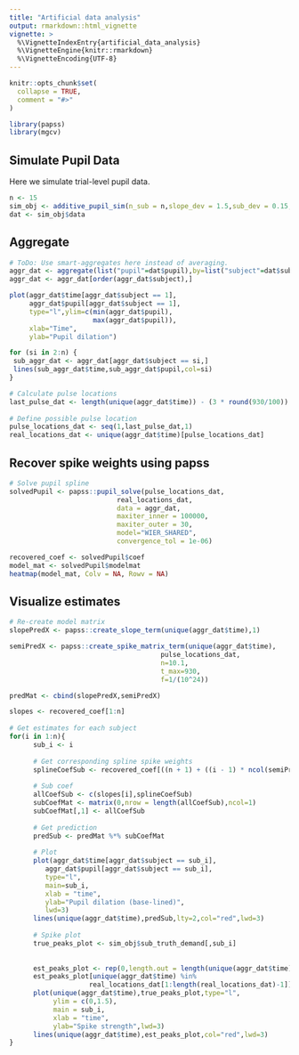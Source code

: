 ```yaml
---
title: "Artificial data analysis"
output: rmarkdown::html_vignette
vignette: >
  %\VignetteIndexEntry{artificial_data_analysis}
  %\VignetteEngine{knitr::rmarkdown}
  %\VignetteEncoding{UTF-8}
---
```


```r
knitr::opts_chunk$set(
  collapse = TRUE,
  comment = "#>"
)
```

```r
library(papss)
library(mgcv)
```

## Simulate Pupil Data
Here we simulate trial-level pupil data.

```r
n <- 15
sim_obj <- additive_pupil_sim(n_sub = n,slope_dev = 1.5,sub_dev = 0.15,trial_dev = 0.25)
dat <- sim_obj$data
```

## Aggregate
```r
# ToDo: Use smart-aggregates here instead of averaging.
aggr_dat <- aggregate(list("pupil"=dat$pupil),by=list("subject"=dat$subject,"time"=dat$time),FUN=mean)
aggr_dat <- aggr_dat[order(aggr_dat$subject),]

plot(aggr_dat$time[aggr_dat$subject == 1],
     aggr_dat$pupil[aggr_dat$subject == 1],
     type="l",ylim=c(min(aggr_dat$pupil),
                     max(aggr_dat$pupil)),
     xlab="Time",
     ylab="Pupil dilation")

for (si in 2:n) {
 sub_aggr_dat <- aggr_dat[aggr_dat$subject == si,]
 lines(sub_aggr_dat$time,sub_aggr_dat$pupil,col=si)
}

```

```r
# Calculate pulse locations
last_pulse_dat <- length(unique(aggr_dat$time)) - (3 * round(930/100)) - 1
  
# Define possible pulse location
pulse_locations_dat <- seq(1,last_pulse_dat,1)
real_locations_dat <- unique(aggr_dat$time)[pulse_locations_dat]
```

## Recover spike weights using papss

```r
# Solve pupil spline
solvedPupil <- papss::pupil_solve(pulse_locations_dat,
                           real_locations_dat,
                           data = aggr_dat,
                           maxiter_inner = 100000,
                           maxiter_outer = 30,
                           model="WIER_SHARED",
                           convergence_tol = 1e-06)

recovered_coef <- solvedPupil$coef
model_mat <- solvedPupil$modelmat
heatmap(model_mat, Colv = NA, Rowv = NA)
```

## Visualize estimates

```r
# Re-create model matrix
slopePredX <- papss::create_slope_term(unique(aggr_dat$time),1)

semiPredX <- papss::create_spike_matrix_term(unique(aggr_dat$time),
                                      pulse_locations_dat,
                                      n=10.1,
                                      t_max=930,
                                      f=1/(10^24))

predMat <- cbind(slopePredX,semiPredX)

slopes <- recovered_coef[1:n]
    
# Get estimates for each subject
for(i in 1:n){
      sub_i <- i
      
      # Get corresponding spline spike weights
      splineCoefSub <- recovered_coef[((n + 1) + ((i - 1) * ncol(semiPredX))):(n+(i * ncol(semiPredX)))]
      
      # Sub coef
      allCoefSub <- c(slopes[i],splineCoefSub)
      subCoefMat <- matrix(0,nrow = length(allCoefSub),ncol=1)
      subCoefMat[,1] <- allCoefSub
      
      # Get prediction
      predSub <- predMat %*% subCoefMat
      
      # Plot
      plot(aggr_dat$time[aggr_dat$subject == sub_i],
         aggr_dat$pupil[aggr_dat$subject == sub_i],
         type="l",
         main=sub_i,
         xlab = "time",
         ylab="Pupil dilation (base-lined)",
         lwd=3)
      lines(unique(aggr_dat$time),predSub,lty=2,col="red",lwd=3)
      
      # Spike plot
      true_peaks_plot <- sim_obj$sub_truth_demand[,sub_i]
      
      
      est_peaks_plot <- rep(0,length.out = length(unique(aggr_dat$time)))
      est_peaks_plot[unique(aggr_dat$time) %in%
                    real_locations_dat[1:length(real_locations_dat)-1]] <- splineCoefSub[1:length(real_locations_dat)-1]
      plot(unique(aggr_dat$time),true_peaks_plot,type="l",
           ylim = c(0,1.5),
           main = sub_i,
           xlab = "time",
           ylab="Spike strength",lwd=3)
      lines(unique(aggr_dat$time),est_peaks_plot,col="red",lwd=3)
}
```

